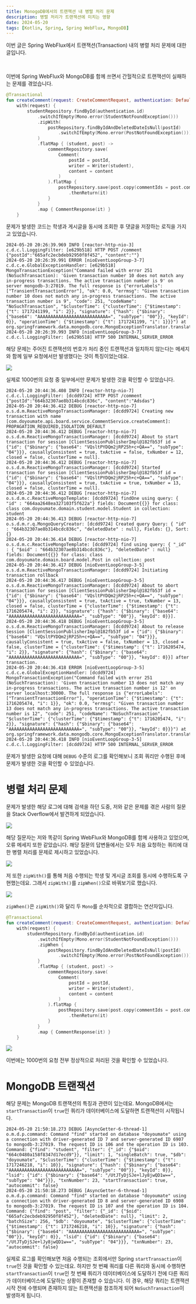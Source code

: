```yaml
---
title: MonogoDB에서의 트랜잭션 내 병렬 처리 문제
description: 병렬 처리가 트랜잭션에 미치는 영향
date: 2024-05-20
tags: [Kotlin, Spring, Spring WebFlux, MongoDB]
---
```

이번 글은 Spring WebFlux에서 트랜잭션(Transaction) 내의 병렬 처리 문제에 대한 글입니다.

<br />

이번에 Spring WebFlux와 MongoDB를 함께 쓰면서 간헐적으로 트랜잭션이 실패하는 문제를 겪었습니다.

```kotlin showLineNumbers {4, 7, 11-20}
@Transactional
fun createComment(request: CreateCommentRequest, authentication: DefaultJwtAuthentication): Mono<CommentResponse> =
    with(request) {
        studentRepository.findById(authentication.id)
            .switchIfEmpty(Mono.error(StudentNotFoundException()))
            .zipWith(
                postRepository.findByIdAndDeletedDateIsNull(postId)
                    .switchIfEmpty(Mono.error(PostNotFoundException()))
            )
            .flatMap { (student, post) ->
                commentRepository.save(
                    Comment(
                        postId = postId,
                        writer = Writer(student),
                        content = content
                    )
                ).flatMap {
                    postRepository.save(post.copy(commentIds = post.commentIds.apply { add(it.id!!) }))
                        .thenReturn(it)
                }
            }
            .map { CommentResponse(it) }
    }
```

문제가 발생한 코드는 학생과 게시글을 동시에 조회한 후 댓글을 저장하는 로직을 가지고 있었습니다.

```console
2024-05-20 20:26:39.969 INFO [reactor-http-nio-3] c.d.c.l.LoggingFilter: [e629b518] HTTP POST /comment {"postId":"665afc2ecbdeb92950f8f452", "content":""}
2024-05-20 20:26:39.991 ERROR [nioEventLoopGroup-3-7] c.d.c.e.GlobalExceptionHandler: [e629b518] MongoTransactionException("Command failed with error 251 (NoSuchTransaction): 'Given transaction number 10 does not match any in-progress transactions. The active transaction number is 9' on server mongodb-3:27019. The full response is {"errorLabels": ["TransientTransactionError"], "ok": 0.0, "errmsg": "Given transaction number 10 does not match any in-progress transactions. The active transaction number is 9", "code": 251, "codeName": "NoSuchTransaction", "$clusterTime": {"clusterTime": {"$timestamp": {"t": 1717241199, "i": 2}}, "signature": {"hash": {"$binary": {"base64": "AAAAAAAAAAAAAAAAAAAAAAAAAAA=", "subType": "00"}}, "keyId": 0}}, "operationTime": {"$timestamp": {"t": 1717241199, "i": 1}}}") at org.springframework.data.mongodb.core.MongoExceptionTranslator.translateExceptionIfPossible(MongoExceptionTranslator.java:130)
2024-05-20 20:26:39.993 INFO [nioEventLoopGroup-3-7] c.d.c.l.LoggingFilter: [e629b518] HTTP 500 INTERNAL_SERVER_ERROR
```

해당 문제는 주어진 트랜잭션의 번호가 처리 중인 트랜잭션과 일치하지 않는다는 메세지와 함께 일부 요청에서만 발생했다는 것이 특징이었는데요.

![](1.png)

실제로 1000번의 요청 중 일부에서만 문제가 발생한 것을 확인할 수 있었습니다.

```console
2024-05-20 20:44:36.408 INFO [reactor-http-nio-7] c.d.c.l.LoggingFilter: [dcdd9724] HTTP POST /comment {"postId":"664b32307ae8b314bcdc836c", "content":"Adsdas"}
2024-05-20 20:44:36.412 DEBUG [reactor-http-nio-7] o.s.d.m.ReactiveMongoTransactionManager: [dcdd9724] Creating new transaction with name [com.doyoumate.api.board.service.CommentService.createComment]: PROPAGATION_REQUIRED,ISOLATION_DEFAULT
2024-05-20 20:44:36.412 DEBUG [reactor-http-nio-7] o.s.d.m.ReactiveMongoTransactionManager: [dcdd9724] About to start transaction for session [ClientSessionPublisherImpl@182fb53f id = {"id": {"$binary": {"base64": "VQsltPYDQm2jRP25h+c+QA==", "subType": "04"}}}, causallyConsistent = true, txActive = false, txNumber = 12, closed = false, clusterTime = null].
2024-05-20 20:44:36.412 DEBUG [reactor-http-nio-7] o.s.d.m.ReactiveMongoTransactionManager: [dcdd9724] Started transaction for session [ClientSessionPublisherImpl@182fb53f id = {"id": {"$binary": {"base64": "VQsltPYDQm2jRP25h+c+QA==", "subType": "04"}}}, causallyConsistent = true, txActive = true, txNumber = 13, closed = false, clusterTime = null].
2024-05-20 20:44:36.412 DEBUG [reactor-http-nio-7] o.s.d.m.c.ReactiveMongoTemplate: [dcdd9724] findOne using query: { "id" : "664aa2648ea327103f5f622a"} fields: Document{{}} for class: class com.doyoumate.domain.student.model.Student in collection: student
2024-05-20 20:44:36.413 DEBUG [reactor-http-nio-7] o.s.d.m.r.q.MongoQueryCreator: [dcdd9724] Created query Query: { "id" : "664b32307ae8b314bcdc836c", "deletedDate" : null}, Fields: {}, Sort: {}
2024-05-20 20:44:36.414 DEBUG [reactor-http-nio-7] o.s.d.m.c.ReactiveMongoTemplate: [dcdd9724] find using query: { "_id" : { "$oid" : "664b32307ae8b314bcdc836c"}, "deletedDate" : null} fields: Document{{}} for class: class com.doyoumate.domain.board.model.Post in collection: post
2024-05-20 20:44:36.417 DEBUG [nioEventLoopGroup-3-5] o.s.d.m.ReactiveMongoTransactionManager: [dcdd9724] Initiating transaction rollback
2024-05-20 20:44:36.417 DEBUG [nioEventLoopGroup-3-5] o.s.d.m.ReactiveMongoTransactionManager: [dcdd9724] About to abort transaction for session [ClientSessionPublisherImpl@182fb53f id = {"id": {"$binary": {"base64": "VQsltPYDQm2jRP25h+c+QA==", "subType": "04"}}}, causallyConsistent = true, txActive = true, txNumber = 13, closed = false, clusterTime = {"clusterTime": {"$timestamp": {"t": 1716205474, "i": 2}}, "signature": {"hash": {"$binary": {"base64": "AAAAAAAAAAAAAAAAAAAAAAAAAAA=", "subType": "00"}}, "keyId": 0}}].
2024-05-20 20:44:36.418 DEBUG [nioEventLoopGroup-3-5] o.s.d.m.ReactiveMongoTransactionManager: [dcdd9724] About to release Session [ClientSessionPublisherImpl@182fb53f id = {"id": {"$binary": {"base64": "VQsltPYDQm2jRP25h+c+QA==", "subType": "04"}}}, causallyConsistent = true, txActive = false, txNumber = 13, closed = false, clusterTime = {"clusterTime": {"$timestamp": {"t": 1716205474, "i": 2}}, "signature": {"hash": {"$binary": {"base64": "AAAAAAAAAAAAAAAAAAAAAAAAAAA=", "subType": "00"}}, "keyId": 0}}] after transaction.
2024-05-20 20:44:36.418 ERROR [nioEventLoopGroup-3-5] c.d.c.e.GlobalExceptionHandler: [dcdd9724] MongoTransactionException("Command failed with error 251 (NoSuchTransaction): 'Given transaction number 13 does not match any in-progress transactions. The active transaction number is 12' on server localhost:30000. The full response is {"errorLabels": ["TransientTransactionError"], "operationTime": {"$timestamp": {"t": 1716205474, "i": 1}}, "ok": 0.0, "errmsg": "Given transaction number 13 does not match any in-progress transactions. The active transaction number is 12", "code": 251, "codeName": "NoSuchTransaction", "$clusterTime": {"clusterTime": {"$timestamp": {"t": 1716205474, "i": 2}}, "signature": {"hash": {"$binary": {"base64": "AAAAAAAAAAAAAAAAAAAAAAAAAAA=", "subType": "00"}}, "keyId": 0}}}") at org.springframework.data.mongodb.core.MongoExceptionTranslator.translateExceptionIfPossible(MongoExceptionTranslator.java:130)
2024-05-20 20:44:36.418 INFO [nioEventLoopGroup-3-5] c.d.c.l.LoggingFilter: [dcdd9724] HTTP 500 INTERNAL_SERVER_ERROR
```

문제가 발생한 요청에 대해 `DEBUG` 수준의 로그를 확인해보니 조회 쿼리만 수행된 후에 문제가 발생한 것을 확인할 수 있었습니다.

# 병렬 처리 문제

문제가 발생한 해당 로그에 대해 검색을 하던 도중, 저와 같은 문제를 겪은 사람의 질문을 Stack Overflow에서 발견하게 되었습니다.

![](2.png)

해당 질문자는 저와 똑같이 Spring WebFlux와 MongoDB를 함께 사용하고 있었으며, 오류 메세지 또한 같았습니다.
해당 질문의 답변들에서는 모두 처음 요청하는 쿼리에 대한 병렬 처리를 문제로 제시하고 있었습니다.

![](3.svg)

저 또한 `zipWith()`를 통해 처음 수행되는 학생 및 게시글 조회를 동시에 수행하도록 구현했는데요.
그래서 `zipWith()`를 `zipWhen()`으로 바꿔보기로 했습니다.

![](4.svg)

`zipWhen()`은 `zipWith()`와 달리 두 `Mono`를 순차적으로 결합하는 연산자입니다.

```kotlin showLineNumbers {6-9}
@Transactional
fun createComment(request: CreateCommentRequest, authentication: DefaultJwtAuthentication): Mono<CommentResponse> =
    with(request) {
        studentRepository.findById(authentication.id)
            .switchIfEmpty(Mono.error(StudentNotFoundException()))
            .zipWhen {
                postRepository.findByIdAndDeletedDateIsNull(postId)
                    .switchIfEmpty(Mono.error(PostNotFoundException()))
            }
            .flatMap { (student, post) ->
                commentRepository.save(
                    Comment(
                        postId = postId,
                        writer = Writer(student),
                        content = content
                    )
                ).flatMap {
                    postRepository.save(post.copy(commentIds = post.commentIds.apply { add(it.id!!) }))
                        .thenReturn(it)
                }
            }
            .map { CommentResponse(it) }
    }
```

![](5.png)

이번에는 1000번의 요청 전부 정상적으로 처리된 것을 확인할 수 있었습니다.

# MongoDB 트랜잭션

해당 문제는 MongoDB 트랜잭션의 특징과 관련이 있는데요.
MongoDB에서는 `startTransaction`이 `true`인 쿼리가 데이터베이스에 도달하면 트랜잭션이 시작됩니다.

```console
2024-05-20 21:50:18.273 DEBUG [AsyncGetter-6-thread-1] o.m.d.p.command: Command "find" started on database "doyoumate" using a connection with driver-generated ID 7 and server-generated ID 6907 to mongodb-3:27019. The request ID is 106 and the operation ID is 103. Command: {"find": "student", "filter": {"_id": {"$oid": "664c0480a158f8347d17ecd9"}}, "limit": 1, "singleBatch": true, "$db": "doyoumate", "$clusterTime": {"clusterTime": {"$timestamp": {"t": 1717246218, "i": 10}}, "signature": {"hash": {"$binary": {"base64": "AAAAAAAAAAAAAAAAAAAAAAAAAAA=", "subType": "00"}}, "keyId": 0}}, "lsid": {"id": {"$binary": {"base64": "/UtJTyDjSJe+lJy8jwQD1w==", "subType": "04"}}}, "txnNumber": 23, "startTransaction": true, "autocommit": false}
2024-05-20 21:50:18.273 DEBUG [AsyncGetter-6-thread-1] o.m.d.p.command: Command "find" started on database "doyoumate" using a connection with driver-generated ID 8 and server-generated ID 6908 to mongodb-3:27019. The request ID is 107 and the operation ID is 104. Command: {"find": "post", "filter": {"_id": {"$oid": "665afc2ecbdeb92950f8f452"}, "deletedDate": null}, "limit": 2, "batchSize": 256, "$db": "doyoumate", "$clusterTime": {"clusterTime": {"$timestamp": {"t": 1717246218, "i": 10}}, "signature": {"hash": {"$binary": {"base64": "AAAAAAAAAAAAAAAAAAAAAAAAAAA=", "subType": "00"}}, "keyId": 0}}, "lsid": {"id": {"$binary": {"base64": "/UtJTyDjSJe+lJy8jwQD1w==", "subType": "04"}}}, "txnNumber": 23, "autocommit": false}
```

실제로 로그를 확인해보면 처음 수행되는 조회에서만 Spring `startTransaction`이 `true`인 것을 확인할 수 있는데요.
하지만 첫 번째 쿼리를 다른 쿼리와 동시에 수행하면 `startTransaction`이 `true`인 첫 번째 쿼리가 데이터베이스에 도달하기 전에 다른 쿼리가 데이터베이스에 도달하는 상황이 존재할 수 있습니다.
이 경우, 해당 쿼리는 트랜잭션 시작 전에 수행되며 존재하지 않는 트랜잭션을 참조하게 되어 `NoSuchTransaction`이 발생하게 됩니다.
